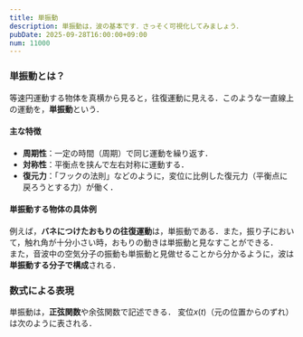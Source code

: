 ```yaml
---
title: 単振動
description: 単振動は，波の基本です．さっそく可視化してみましょう．
pubDate: 2025-09-28T16:00:00+09:00
num: 11000
---
```


### 単振動とは？

等速円運動する物体を真横から見ると，往復運動に見える．このような一直線上の運動を，**単振動**という．

#### 主な特徴

- **周期性**：一定の時間（周期）で同じ運動を繰り返す．
- **対称性**：平衡点を挟んで左右対称に運動する．
- **復元力**：「フックの法則」などのように，変位に比例した復元力（平衡点に戻ろうとする力）が働く．

#### 単振動する物体の具体例

例えば，**バネにつけたおもりの往復運動**は，単振動である．また，振り子において，触れ角が十分小さい時，おもりの動きは単振動と見なすことができる．<br />
また，音波中の空気分子の振動も単振動と見做せることから分かるように，波は**単振動する分子で構成**される．

### 数式による表現

単振動は，**正弦関数**や余弦関数で記述できる．
変位$x(t)$（元の位置からのずれ）は次のように表される．